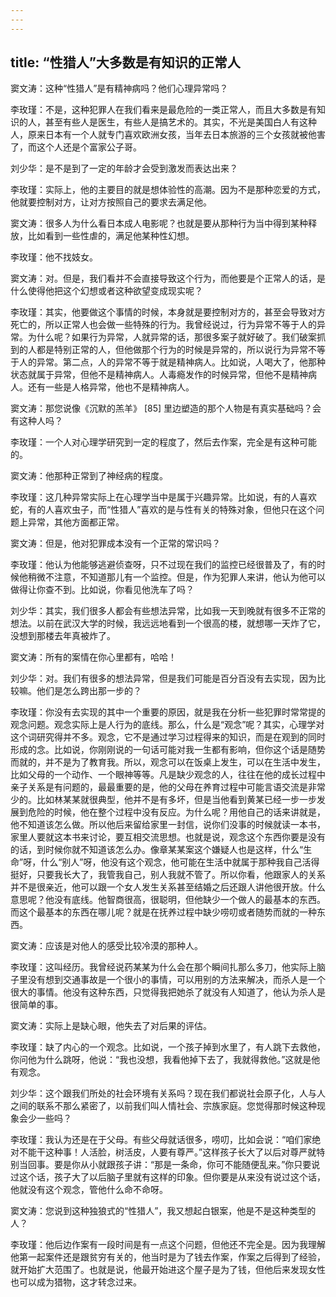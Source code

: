 ```yaml
---
---
---
```

title: “性猎人”大多数是有知识的正常人
---




窦文涛：这种“性猎人”是有精神病吗？他们心理异常吗？

李玫瑾：不是，这种犯罪人在我们看来是最危险的一类正常人，而且大多数是有知识的人，甚至有些人是医生，有些人是搞艺术的。其实，不光是美国白人有这种人，原来日本有一个人就专门喜欢欧洲女孩，当年去日本旅游的三个女孩就被他害了，而这个人还是个富家公子哥。

刘少华：是不是到了一定的年龄才会受到激发而表达出来？

李玫瑾：实际上，他的主要目的就是想体验性的高潮。因为不是那种恋爱的方式，他就要控制对方，让对方按照自己的要求去满足他。

窦文涛：很多人为什么看日本成人电影呢？也就是要从那种行为当中得到某种释放，比如看到一些性虐的，满足他某种性幻想。

李玫瑾：他不找妓女。

窦文涛：对。但是，我们看并不会直接导致这个行为，而他要是个正常人的话，是什么使得他把这个幻想或者这种欲望变成现实呢？

李玫瑾：其实，他要做这个事情的时候，本身就是要控制对方的，甚至会导致对方死亡的，所以正常人也会做一些特殊的行为。我曾经说过，行为异常不等于人的异常。为什么呢？如果行为异常，人就异常的话，那很多案子就好破了。我们破案抓到的人都是特别正常的人，但他做那个行为的时候是异常的，所以说行为异常不等于人的异常。第二点，人的异常不等于就是精神病人。比如说，人喝大了，他那种状态就属于异常，但他不是精神病人。人毒瘾发作的时候异常，但他不是精神病人。还有一些是人格异常，他也不是精神病人。

窦文涛：那您说像《沉默的羔羊》 [85] 里边塑造的那个人物是有真实基础吗？会有这种人吗？

李玫瑾：一个人对心理学研究到一定的程度了，然后去作案，完全是有这种可能的。

窦文涛：他那种正常到了神经病的程度。

李玫瑾：这几种异常实际上在心理学当中是属于兴趣异常。比如说，有的人喜欢蛇，有的人喜欢虫子，而“性猎人”喜欢的是与性有关的特殊对象，但他只在这个问题上异常，其他方面都正常。

窦文涛：但是，他对犯罪成本没有一个正常的常识吗？

李玫瑾：他认为他能够逃避侦查呀，只不过现在我们的监控已经很普及了，有的时候他稍微不注意，不知道那儿有一个监控。但是，作为犯罪人来讲，他认为他可以做得让你查不到。比如说，你看见他洗车了吗？

刘少华：其实，我们很多人都会有些想法异常，比如我一天到晚就有很多不正常的想法。以前在武汉大学的时候，我远远地看到一个很高的楼，就想哪一天炸了它，没想到那楼去年真被炸了。

窦文涛：所有的案情在你心里都有，哈哈！

刘少华：对。我们有很多的想法异常，但是我们可能是百分百没有去实现，因为比较嘛。他们是怎么跨出那一步的？

李玫瑾：你没有去实现的其中一个重要的原因，就是我在分析一些犯罪时常常提的观念问题。观念实际上是人行为的底线。那么，什么是“观念”呢？其实，心理学对这个词研究得并不多。观念，它不是通过学习过程得来的知识，而是在观到的同时形成的念。比如说，你刚刚说的一句话可能对我一生都有影响，但你这个话是随势而就的，并不是为了教育我。所以，观念可以在饭桌上发生，可以在生活中发生，比如父母的一个动作、一个眼神等等。凡是缺少观念的人，往往在他的成长过程中亲子关系是有问题的，最最重要的是，他的父母在养育过程中可能言语交流是非常少的。比如林某某就很典型，他并不是有多坏，但是当他看到黄某已经一步一步发展到危险的时候，他在整个过程中没有反应。为什么呢？用他自己的话来讲就是，他不知道该怎么做。所以他后来留给家里一封信，说你们没事的时候就读一本书，家里人要就这本书来讨论，要互相交流思想。也就是说，观念这个东西你要是没有的话，到时候你就不知道该怎么办。像章某某案这个嫌疑人也是这样，什么“生命”呀，什么“别人”呀，他没有这个观念，他可能在生活中就属于那种我自己活得挺好，只要我长大了，我管我自己，别人我就不管了。所以你看，他跟家人的关系并不是很亲近，他可以跟一个女人发生关系甚至结婚之后还跟人讲他很开放。什么意思呢？他没有底线。他智商很高，很聪明，但他缺少一个做人的最基本的东西。而这个最基本的东西在哪儿呢？就是在抚养过程中缺少唠叨或者随势而就的一种东西。

窦文涛：应该是对他人的感受比较冷漠的那种人。

李玫瑾：这叫经历。我曾经说药某某为什么会在那个瞬间扎那么多刀，他实际上脑子里没有想到交通事故是一个很小的事情，可以用别的方法来解决，而杀人是一个很大的事情。他没有这种东西，只觉得我把她杀了就没有人知道了，他认为杀人是很简单的事。

窦文涛：实际上是缺心眼，他失去了对后果的评估。

李玫瑾：缺了内心的一个观念。比如说，一个孩子掉到水里了，有人跳下去救他，你问他为什么跳呀，他说：“我也没想，我看他掉下去了，我就得救他。”这就是他有观念。

刘少华：这个跟我们所处的社会环境有关系吗？现在我们都说社会原子化，人与人之间的联系不那么紧密了，以前我们叫人情社会、宗族家庭。您觉得那时候这种现象会少一些吗？

李玫瑾：我认为还是在于父母。有些父母就话很多，唠叨，比如会说：“咱们家绝对不能干这种事！人活脸，树活皮，人要有尊严。”这样孩子长大了以后对尊严就特别当回事。要是你从小就跟孩子讲：“那是一条命，你可不能随便乱来。”你只要说过这个话，孩子大了以后脑子里就有这样的印象。但你要是从来没有说过这个话，他就没有这个观念，管他什么命不命呀。

窦文涛：您说到这种独狼式的“性猎人”，我又想起白银案，他是不是这种类型的人？

李玫瑾：他后边作案有一段时间是有一点这个问题，但他还不完全是。因为我理解他第一起案件还是跟贫穷有关的，他当时是为了钱去作案，作案之后得到了经验，就开始扩大范围了。也就是说，他最开始进这个屋子是为了钱，但他后来发现女性也可以成为猎物，这才转念过来。